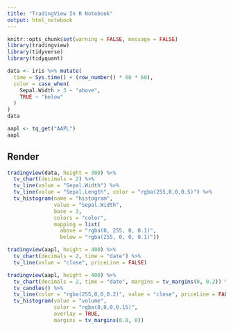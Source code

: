 ```yaml
---
title: "TradingView In R Notebook"
output: html_notebook
---
```


```r
knitr::opts_chunk$set(warning = FALSE, message = FALSE)
library(tradingview)
library(tidyverse)
library(tidyquant)
```

```r
data <- iris %>% mutate(
  time = Sys.time() + (row_number() * 60 * 60),
  color = case_when(
    Sepal.Width > 3 ~ "above",
    TRUE ~ "below"
  )
)
data
```

```r
aapl <- tq_get("AAPL")
aapl
```

## Render

```r
tradingview(data, height = 300) %>%
  tv_chart(decimals = 2) %>%
  tv_line(value = "Sepal.Width") %>%
  tv_line(value = "Sepal.Length", color = "rgba(255,0,0,0.5)") %>%
  tv_histogram(name = "histogram", 
               value = "Sepal.Width", 
               base = 3, 
               colors = "color", 
               mapping = list(
                 above = "rgba(0, 255, 0, 0.1)", 
                 below = "rgba(255, 0, 0, 0.1)"))
```

```r
tradingview(aapl, height = 400) %>%
  tv_chart(decimals = 2, time = "date") %>%
  tv_line(value = "close", priceLine = FALSE)
```

```r
tradingview(aapl, height = 400) %>%
  tv_chart(decimals = 2, time = "date", margins = tv_margins(0, 0.2)) %>%
  tv_candles() %>%
  tv_line(color = "rgba(255,0,0,0.2)", value = "close", priceLine = FALSE) %>%
  tv_histogram(value = "volume", 
               color = "rgba(0,0,0,0.15)",
               overlay = TRUE, 
               margins = tv_margins(0.8, 0))
```
